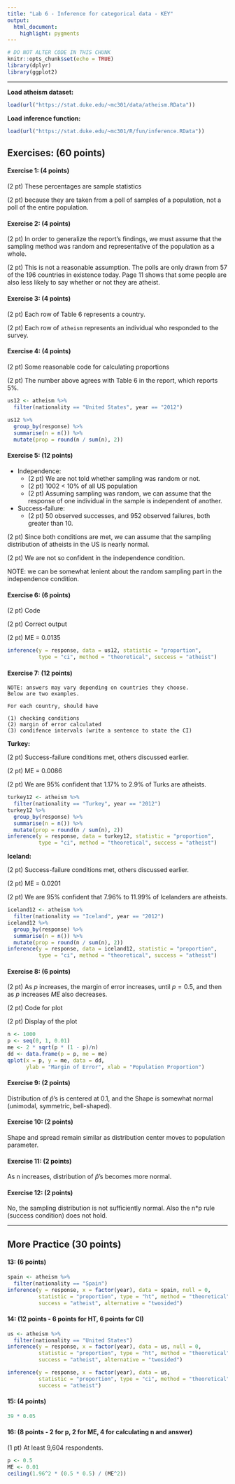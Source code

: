 ```yaml
---
title: "Lab 6 - Inference for categorical data - KEY"
output: 
  html_document: 
    highlight: pygments
---
```


```r
# DO NOT ALTER CODE IN THIS CHUNK
knitr::opts_chunk$set(echo = TRUE)
library(dplyr)
library(ggplot2)
```

* * *

**Load atheism dataset:**
```r
load(url("https://stat.duke.edu/~mc301/data/atheism.RData"))
```

**Load inference function:**
```r
load(url("https://stat.duke.edu/~mc301/R/fun/inference.RData"))
```


## Exercises: (60 points)

#### Exercise 1: (4 points)

(2 pt) These percentages are sample statistics 

(2 pt) because they are taken from a poll of samples of a population, not a poll of the 
entire population.

#### Exercise 2: (4 points)

(2 pt) In order to generalize the report’s findings, we must assume that the sampling 
method was random and representative of the population as a whole. 

(2 pt) This is not a reasonable assumption. The polls are only drawn from 57 of the 196 countries in existence today. Page 11 shows that some people are also less likely to say whether or not they are atheist.

#### Exercise 3: (4 points)

(2 pt) Each row of Table 6 represents a country.

(2 pt) Each row of `atheism` represents an individual who responded to the survey.

#### Exercise 4: (4 points)

(2 pt) Some reasonable code for calculating proportions

(2 pt) The number above agrees with Table 6 in the report, which reports 5%.

```r
us12 <- atheism %>%
  filter(nationality == "United States", year == "2012")
  
us12 %>%
  group_by(response) %>%
  summarise(n = n()) %>%
  mutate(prop = round(n / sum(n), 2))
```

#### Exercise 5: (12 points)

- Independence:
    - (2 pt) We are not told whether sampling was random or not.
    - (2 pt) 1002 < 10% of all US population
    - (2 pt) Assuming sampling was random, we can assume that the response of one 
    individual in the sample is independent of another.

- Success-failure:
    - (2 pt) 50 observed successes, and 952 observed failures, both greater than 10.
    
(2 pt) Since both conditions are met, we can assume that the sampling distribution of
atheists in the US is nearly normal.

(2 pt) We are not so confident in the independence condition.

NOTE:  we can be somewhat lenient about the random sampling part in the independence condition.

#### Exercise 6: (6 points)

(2 pt) Code

(2 pt) Correct output

(2 pt) ME = 0.0135

```r
inference(y = response, data = us12, statistic = "proportion",
          type = "ci", method = "theoretical", success = "atheist")
```

#### Exercise 7: (12 points)

~~~
NOTE: answers may vary depending on countries they choose.
Below are two examples.

For each country, should have 

(1) checking conditions
(2) margin of error calculated
(3) condifence intervals (write a sentence to state the CI)

~~~

**Turkey:**

(2 pt) Success-failure conditions met, others discussed earlier.

(2 pt) ME = 0.0086

(2 pt) We are 95% confident that 1.17% to 2.9% of Turks are atheists.

```r
turkey12 <- atheism %>%
  filter(nationality == "Turkey", year == "2012")
turkey12 %>%
  group_by(response) %>%
  summarise(n = n()) %>%
  mutate(prop = round(n / sum(n), 2))
inference(y = response, data = turkey12, statistic = "proportion",
          type = "ci", method = "theoretical", success = "atheist")
```


**Iceland:**

(2 pt) Success-failure conditions met, others discussed earlier.

(2 pt) ME = 0.0201

(2 pt) We are 95% confident that 7.96% to 11.99% of Icelanders are atheists.

```r
iceland12 <- atheism %>%
  filter(nationality == "Iceland", year == "2012")
iceland12 %>%
  group_by(response) %>%
  summarise(n = n()) %>%
  mutate(prop = round(n / sum(n), 2))
inference(y = response, data = iceland12, statistic = "proportion",
          type = "ci", method = "theoretical", success = "atheist")
```

#### Exercise 8: (6 points)

(2 pt) As $p$ increases, the margin of error increases, until $p = 0.5$, and then as $p$
increases $ME$ also decreases.

(2 pt) Code for plot

(2 pt) Display of the plot

```r
n <- 1000
p <- seq(0, 1, 0.01)
me <- 2 * sqrt(p * (1 - p)/n)
dd <- data.frame(p = p, me = me)
qplot(x = p, y = me, data = dd, 
      ylab = "Margin of Error", xlab = "Population Proportion")
```


#### Exercise 9: (2 points)

Distribution of $\hat{p}$'s is centered at 0.1, and the Shape is somewhat normal (unimodal, symmetric, bell-shaped). 

#### Exercise 10: (2 points)

Shape and spread remain similar as distribution center moves to population parameter.

#### Exercise 11: (2 points)

As n increases, distribution of $\hat{p}$'s becomes more normal.

#### Exercise 12: (2 points)

No, the sampling distribution is not sufficiently normal. Also the n*p rule (success condition) does not hold.

* * *

## More Practice (30 points)

#### 13: (6 points)

```r
spain <- atheism %>%
  filter(nationality == "Spain")
inference(y = response, x = factor(year), data = spain, null = 0, 
          statistic = "proportion", type = "ht", method = "theoretical", 
          success = "atheist", alternative = "twosided")
```


#### 14: (12 points - 6 points for HT, 6 points for CI)

```r
us <- atheism %>%
  filter(nationality == "United States")
inference(y = response, x = factor(year), data = us, null = 0, 
          statistic = "proportion", type = "ht", method = "theoretical", 
          success = "atheist", alternative = "twosided")

inference(y = response, x = factor(year), data = us, 
          statistic = "proportion", type = "ci", method = "theoretical", 
          success = "atheist")
```


#### 15: (4 points)

```r
39 * 0.05
```

#### 16: (8 points - 2 for p, 2 for ME, 4 for calculating n and answer)

(1 pt) At least 9,604 respondents.

```r
p <- 0.5
ME <- 0.01
ceiling(1.96^2 * (0.5 * 0.5) / (ME^2))
```

